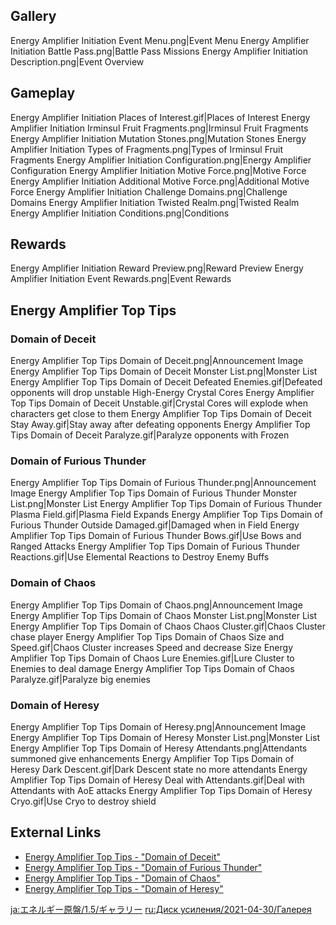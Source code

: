 {{Event Tabs
|rootpage = Energy Amplifier/2021-04-30
|subpage1 = Places of Interest
|subpage2 = Twisted Realm
}}
==Gallery==
<gallery>
Energy Amplifier Initiation Event Menu.png|Event Menu
Energy Amplifier Initiation Battle Pass.png|Battle Pass Missions
Energy Amplifier Initiation Description.png|Event Overview
</gallery>

==Gameplay==
<gallery>
Energy Amplifier Initiation Places of Interest.gif|Places of Interest
Energy Amplifier Initiation Irminsul Fruit Fragments.png|Irminsul Fruit Fragments
Energy Amplifier Initiation Mutation Stones.png|Mutation Stones
Energy Amplifier Initiation Types of Fragments.png|Types of Irminsul Fruit Fragments
Energy Amplifier Initiation Configuration.png|Energy Amplifier Configuration
Energy Amplifier Initiation Motive Force.png|Motive Force
Energy Amplifier Initiation Additional Motive Force.png|Additional Motive Force
Energy Amplifier Initiation Challenge Domains.png|Challenge Domains
Energy Amplifier Initiation Twisted Realm.png|Twisted Realm
Energy Amplifier Initiation Conditions.png|Conditions
</gallery>

==Rewards==
<gallery>
Energy Amplifier Initiation Reward Preview.png|Reward Preview
Energy Amplifier Initiation Event Rewards.png|Event Rewards
</gallery>

==Energy Amplifier Top Tips==
===Domain of Deceit===
<gallery>
Energy Amplifier Top Tips Domain of Deceit.png|Announcement Image
Energy Amplifier Top Tips Domain of Deceit Monster List.png|Monster List
Energy Amplifier Top Tips Domain of Deceit Defeated Enemies.gif|Defeated opponents will drop unstable High-Energy Crystal Cores
Energy Amplifier Top Tips Domain of Deceit Unstable.gif|Crystal Cores will explode when characters get close to them
Energy Amplifier Top Tips Domain of Deceit Stay Away.gif|Stay away after defeating opponents
Energy Amplifier Top Tips Domain of Deceit Paralyze.gif|Paralyze opponents with Frozen
</gallery>

===Domain of Furious Thunder===
<gallery>
Energy Amplifier Top Tips Domain of Furious Thunder.png|Announcement Image
Energy Amplifier Top Tips Domain of Furious Thunder Monster List.png|Monster List
Energy Amplifier Top Tips Domain of Furious Thunder Plasma Field.gif|Plasma Field Expands
Energy Amplifier Top Tips Domain of Furious Thunder Outside Damaged.gif|Damaged when in Field
Energy Amplifier Top Tips Domain of Furious Thunder Bows.gif|Use Bows and Ranged Attacks
Energy Amplifier Top Tips Domain of Furious Thunder Reactions.gif|Use Elemental Reactions to Destroy Enemy Buffs
</gallery>

===Domain of Chaos===
<gallery>
Energy Amplifier Top Tips Domain of Chaos.png|Announcement Image
Energy Amplifier Top Tips Domain of Chaos Monster List.png|Monster List
Energy Amplifier Top Tips Domain of Chaos Chaos Cluster.gif|Chaos Cluster chase player
Energy Amplifier Top Tips Domain of Chaos Size and Speed.gif|Chaos Cluster increases Speed and decrease Size
Energy Amplifier Top Tips Domain of Chaos Lure Enemies.gif|Lure Cluster to Enemies to deal damage
Energy Amplifier Top Tips Domain of Chaos Paralyze.gif|Paralyze big enemies
</gallery>

===Domain of Heresy===
<gallery>
Energy Amplifier Top Tips Domain of Heresy.png|Announcement Image
Energy Amplifier Top Tips Domain of Heresy Monster List.png|Monster List
Energy Amplifier Top Tips Domain of Heresy Attendants.png|Attendants summoned give enhancements
Energy Amplifier Top Tips Domain of Heresy Dark Descent.gif|Dark Descent state no more attendants
Energy Amplifier Top Tips Domain of Heresy Deal with Attendants.gif|Deal with Attendants with AoE attacks
Energy Amplifier Top Tips Domain of Heresy Cryo.gif|Use Cryo to destroy shield
</gallery>

==External Links==
*[https://www.hoyolab.com/article/342860 Energy Amplifier Top Tips - "Domain of Deceit"]
*[https://genshin.hoyoverse.com/en/news/detail/12539 Energy Amplifier Top Tips - "Domain of Furious Thunder"]
*[https://www.hoyolab.com/article/354300 Energy Amplifier Top Tips - "Domain of Chaos"]
*[https://www.hoyolab.com/article/359229 Energy Amplifier Top Tips - "Domain of Heresy"]

[[ja:エネルギー原盤/1.5/ギャラリー]]
[[ru:Диск усиления/2021-04-30/Галерея]]